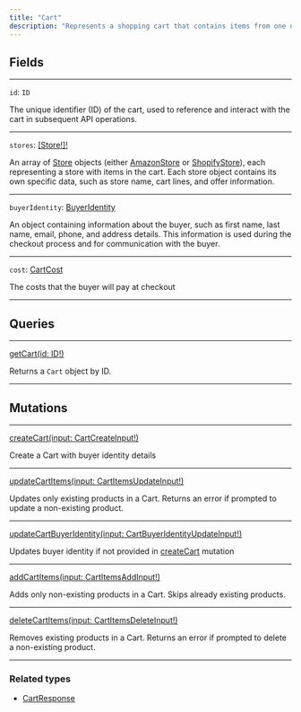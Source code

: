 ```yaml
---
title: "Cart"
description: "Represents a shopping cart that contains items from one or more stores, such as Amazon or Shopify. It is used to manage the shopping experience, track selected items, and store buyer information."
---
```


## Fields

---

`id`: `ID`

The unique identifier (ID) of the cart, used to reference and interact with the cart in subsequent API operations.

---

`stores`: [\[Store!\]!](https://rye-docs.readme.io/reference/store)

An array of [Store](https://rye-docs.readme.io/reference/store) objects (either [AmazonStore](https://rye-docs.readme.io/reference/amazonstore) or [ShopifyStore](https://rye-docs.readme.io/reference/shopifystore)), each representing a store with items in the cart. Each store object contains its own specific data, such as store name, cart lines, and offer information.

---

`buyerIdentity`: [BuyerIdentity](https://rye-docs.readme.io/reference/buyeridentity)

An object containing information about the buyer, such as first name, last name, email, phone, and address details. This information is used during the checkout process and for communication with the buyer.

---

`cost`: [CartCost](/reference/cartcost)

The costs that the buyer will pay at checkout

---

## Queries

---

[getCart(id: ID!)](https://rye-docs.readme.io/reference/cart-1)

Returns a `Cart` object by ID.

---

## Mutations

---

[createCart(input: CartCreateInput!)](https://rye-docs.readme.io/reference/createcart)

Create a Cart with buyer identity details

---

[updateCartItems(input: CartItemsUpdateInput!)](https://rye-docs.readme.io/reference/updatecartitems)

Updates only existing products in a Cart. Returns an error if prompted to update a non-existing product.

---

[updateCartBuyerIdentity(input: CartBuyerIdentityUpdateInput!)](https://rye-docs.readme.io/reference/updatecartbuyeridentity)

Updates buyer identity if not provided in [createCart](https://rye-docs.readme.io/reference/createcart) mutation

---

[addCartItems(input: CartItemsAddInput!)](https://rye-docs.readme.io/reference/addcartitems%28https://rye-docs.readme.io/reference/addcartitems%29)

Adds only non-existing products in a Cart. Skips already existing products.

---

[deleteCartItems(input: CartItemsDeleteInput!)](https://rye-docs.readme.io/reference/deletecartitems)

Removes existing products in a Cart. Returns an error if prompted to delete a non-existing product.

---

### Related types

* [CartResponse](/reference/cartresponse)